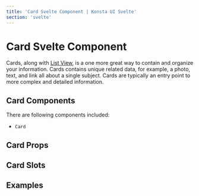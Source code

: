 ```yaml
---
title: 'Card Svelte Component | Konsta UI Svelte'
section: 'svelte'
---
```



# Card Svelte Component

Cards, along with [List View](/svelte/list), is a one more great way to contain and organize your information. Cards contains unique related data, for example, a photo, text, and link all about a single subject. Cards are typically an entry point to more complex and detailed information.

## Card Components

There are following components included:

- `Card`

## Card Props

<CardProps />

## Card Slots

<CardSlots />

## Examples

<CardsExample />
